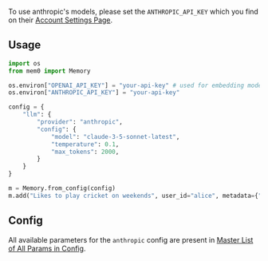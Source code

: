 To use anthropic's models, please set the `ANTHROPIC_API_KEY` which you find on their [Account Settings Page](https://console.anthropic.com/account/keys).

## Usage

```python
import os
from mem0 import Memory

os.environ["OPENAI_API_KEY"] = "your-api-key" # used for embedding model
os.environ["ANTHROPIC_API_KEY"] = "your-api-key"

config = {
    "llm": {
        "provider": "anthropic",
        "config": {
            "model": "claude-3-5-sonnet-latest",
            "temperature": 0.1,
            "max_tokens": 2000,
        }
    }
}

m = Memory.from_config(config)
m.add("Likes to play cricket on weekends", user_id="alice", metadata={"category": "hobbies"})
```

## Config

All available parameters for the `anthropic` config are present in [Master List of All Params in Config](../config).